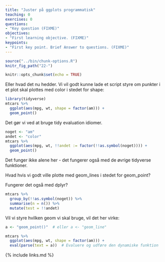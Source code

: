 ```yaml
---
title: "Juster på ggplots programmatisk"
teaching: 0
exercises: 0
questions:
- "Key question (FIXME)"
objectives:
- "First learning objective. (FIXME)"
keypoints:
- "First key point. Brief Answer to questions. (FIXME)"
---
```


```r
source("../bin/chunk-options.R")
knitr_fig_path("22-")
```

```r
knitr::opts_chunk$set(echo = TRUE)
```

Eller hvad det nu hedder. Vi vil godt kunne lade et script styre om 
punkter i et plot skal plottes med color i stedet for shape:

```r
library(tidyverse)
mtcars %>% 
  ggplot(aes(mpg, wt, shape = factor(am))) +
  geom_point()
```

Det gør vi ved at bruge tidy evaluation idiomer. 
```r
noget <- "am"
andet <- "color"
mtcars %>% 
  ggplot(aes(mpg, wt, !!andet := factor(!!as.symbol(noget)))) +
  geom_point()


```


Det funger ikke alene her - det fungerer også med de øvrige tidyverse
funktioner. 

Hvad hvis vi godt ville plotte med geom_lines i stedet for geom_point?


Fungerer det også med dplyr?
```r
mtcars %>% 
  group_by(!!as.symbol(noget)) %>% 
  summarise(n = n()) %>% 
  mutate(test = !!andet)
```
Vil vi styre hvilken geom vi skal bruge, vil det her virke:

```r

a <- "geom_point()"  # eller a <- "geom_line"

mtcars %>%
  ggplot(aes(mpg, wt, shape = factor(am))) +
  eval(parse(text = a))  # Evaluere og udføre den dynamiske funktion

```


{% include links.md %}

